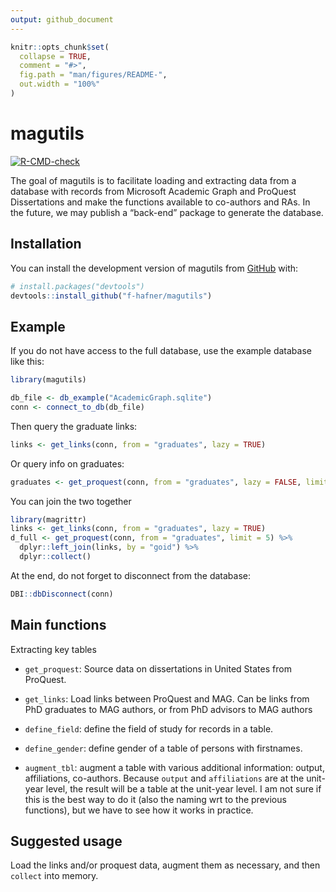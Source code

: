 ```yaml
---
output: github_document
---
```


<!-- README.md is generated from README.Rmd. Please edit that file -->

```r
knitr::opts_chunk$set(
  collapse = TRUE,
  comment = "#>",
  fig.path = "man/figures/README-",
  out.width = "100%"
)
```

# magutils

<!-- badges: start -->
[![R-CMD-check](https://github.com/f-hafner/magutils/actions/workflows/R-CMD-check.yaml/badge.svg)](https://github.com/f-hafner/magutils/actions/workflows/R-CMD-check.yaml)
<!-- badges: end -->

The goal of magutils is to facilitate loading and extracting data from a database with records from Microsoft Academic Graph and ProQuest Dissertations and make the functions available to co-authors and RAs. In the future, we may publish a "back-end" package to generate the database. 

## Installation

You can install the development version of magutils from [GitHub](https://github.com/) with:

``` r
# install.packages("devtools")
devtools::install_github("f-hafner/magutils")
```

## Example

If you do not have access to the full database, use the example database like this:

```r
library(magutils)

db_file <- db_example("AcademicGraph.sqlite")
conn <- connect_to_db(db_file)

```

Then query the graduate links:

```r
links <- get_links(conn, from = "graduates", lazy = TRUE)
```

Or query info on graduates:

```r
graduates <- get_proquest(conn, from = "graduates", lazy = FALSE, limit = 3)
```

You can join the two together

```r
library(magrittr)
links <- get_links(conn, from = "graduates", lazy = TRUE)
d_full <- get_proquest(conn, from = "graduates", limit = 5) %>%
  dplyr::left_join(links, by = "goid") %>%
  dplyr::collect()
```


At the end, do not forget to disconnect from the database:

```r
DBI::dbDisconnect(conn)
```


## Main functions 


Extracting key tables

- `get_proquest`: Source data on dissertations in United States from ProQuest.

- `get_links`: Load links between ProQuest and MAG. Can be links from PhD graduates to MAG authors, or from PhD advisors to MAG authors

- `define_field`: define the field of study for records in a table. 

- `define_gender`: define gender of a table of persons with firstnames.

- `augment_tbl`: augment a table with various additional information: output, affiliations, co-authors. Because `output` and `affiliations` are at the unit-year level, the result will be a table at the unit-year level. I am not sure if this is the best way to do it (also the naming wrt to the previous functions), but we have to see how it works in practice. 
  

## Suggested usage 

Load the links and/or proquest data, augment them as necessary, and then `collect` into memory.




